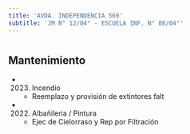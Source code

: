 ```yaml
---
title: 'AVDA. INDEPENDENCIA 569'
subtitle: 'JM N° 12/04° - ESCUELA INF. N° 08/04°'
---
```


#


## Mantenimiento

*  (2023) Incendio 
    + Reemplazo y provisión de extintores falt

*  (2022) Albañileria / Pintura 
    + Ejec de Cielorraso y Rep por Filtración



